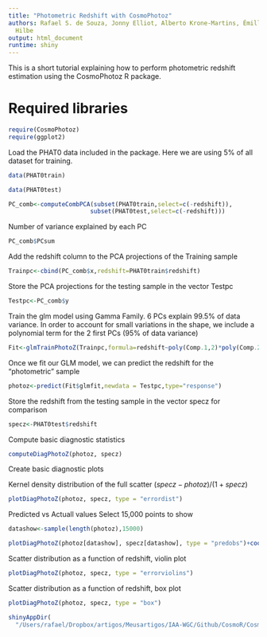 ```yaml
---
title: "Photometric Redshift with CosmoPhotoz"
authors: Rafael S. de Souza, Jonny Elliot, Alberto Krone-Martins, Émille Ishida, Joseph
  Hilbe
output: html_document
runtime: shiny
---
```


This is a short tutorial explaining how to perform photometric redshift estimation using the CosmoPhotoz R package.

# Required libraries
```r
require(CosmoPhotoz)
require(ggplot2)

```

Load the PHAT0 data included in the package. Here we are using 5% of all dataset for training. 


```r
data(PHAT0train)

data(PHAT0test)
```




```r
PC_comb<-computeCombPCA(subset(PHAT0train,select=c(-redshift)),
                       subset(PHAT0test,select=c(-redshift)))
```

Number of variance explained by each PC 
```r
PC_comb$PCsum
```

Add the redshift column to the PCA projections of the  Training sample

```r
Trainpc<-cbind(PC_comb$x,redshift=PHAT0train$redshift)

```


Store the PCA projections for the testing sample in the vector Testpc

```r
Testpc<-PC_comb$y
```


Train  the glm model using Gamma Family. 6 PCs explain 99.5% of data variance. In order to account for small variations in the shape, we include a polynomial term for the 2 first PCs (95% of data variance) 

```r

Fit<-glmTrainPhotoZ(Trainpc,formula=redshift~poly(Comp.1,2)*poly(Comp.2,2)*Comp.3*Comp.4*Comp.5*Comp.6,method="Bayesian",family="gamma")

```



Once we fit our GLM model, we can predict the redshift for the "photometric" sample
 
```r

photoz<-predict(Fit$glmfit,newdata = Testpc,type="response")

```

Store the redshift from the testing sample in the vector specz for comparison 

```r
specz<-PHAT0test$redshift
```


Compute basic diagnostic statistics 



```r
computeDiagPhotoZ(photoz, specz)
```



Create basic diagnostic   plots

Kernel density distribution of the full scatter 
 $(specz-photoz)/(1+specz)$
 
```r
plotDiagPhotoZ(photoz, specz, type = "errordist")

```

Predicted vs Actuall values
Select 15,000 points to show
```r
datashow<-sample(length(photoz),15000)
```


```r
plotDiagPhotoZ(photoz[datashow], specz[datashow], type = "predobs")+coord_cartesian(xlim =c(0,1.5), ylim = c(0,1.5))
```


Scatter distribution as a function of redshift, violin plot

```r
plotDiagPhotoZ(photoz, specz, type = "errorviolins")
```



Scatter distribution as a function of redshift, box plot

```r
plotDiagPhotoZ(photoz, specz, type = "box")
```


```r
shinyAppDir(
  "/Users/rafael/Dropbox/artigos/Meusartigos/IAA-WGC/Github/CosmoR/CosmoPhotoz/inst/glmPhotoZ/")
```